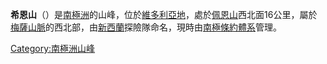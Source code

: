 {{Coord|73|1|S|162|18|E|display=title}}

'''希恩山'''（{{lang-en|Sheehan Mesa}}）是[[南極洲|南極洲]]的山峰，位於[[維多利亞地|維多利亞地]]，處於[[佩恩山|佩恩山]]西北面16公里，屬於[[梅薩山脈|梅薩山脈]]的西北部，由[[新西蘭|新西蘭]]探險隊命名，現時由[[南極條約體系|南極條約體系]]管理。

{{Antarctica-geo-stub}}
[[Category:南極洲山峰|Category:南極洲山峰]]